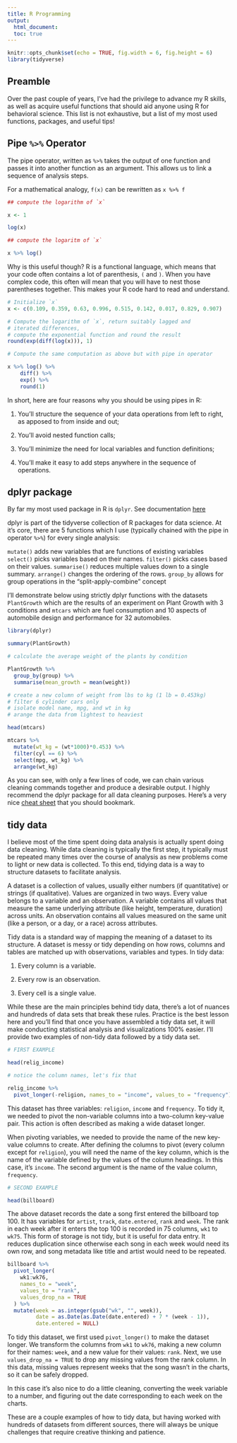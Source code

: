 ```yaml
---
title: R Programming
output:
  html_document:
  toc: true
---
```

```r
knitr::opts_chunk$set(echo = TRUE, fig.width = 6, fig.height = 6)
library(tidyverse)
```


## Preamble

Over the past couple of years, I've had the privilege to advance my R skills, as well as acquire useful functions that should aid anyone using R for behavioral science. This list is not exhaustive, but a list of my most used functions, packages, and useful tips!

## Pipe `%>%` Operator

The pipe operator, written as `%>%` takes the output of one function and passes it into another function as an argument. This allows us to link a sequence of analysis steps. 

For a mathematical analogy, `f(x)` can be rewritten as `x %>% f`


```r
## compute the logarithm of `x`

x <- 1

log(x)

## compute the logaritm of `x`

x %>% log()


```

Why is this useful though? R is a functional language, which means that your code often contains a lot of parenthesis, `(` and `)`. When you have complex code, this often will mean that you will have to nest those parentheses together. This makes your R code hard to read and understand.

```r
# Initialize `x`
x <- c(0.109, 0.359, 0.63, 0.996, 0.515, 0.142, 0.017, 0.829, 0.907)

# Compute the logarithm of `x`, return suitably lagged and 
# iterated differences, 
# compute the exponential function and round the result
round(exp(diff(log(x))), 1)

# Compute the same computation as above but with pipe in operator

x %>% log() %>%
    diff() %>%
    exp() %>%
    round(1)

```

In short, here are four reasons why you should be using pipes in R:

1. You'll structure the sequence of your data operations from left to right, as apposed to from inside and out;

2. You'll avoid nested function calls;

3. You'll minimize the need for local variables and function definitions;

4. You'll make it easy to add steps anywhere in the sequence of operations.

## dplyr package
 
By far my most used package in R is `dplyr`. See documentation [here](https://www.rdocumentation.org/packages/dplyr/versions/0.7.8) 

dplyr is part of the tidyverse collection of R packages for data science. At it's core, there are 5 functions which I use (typically chained with the pipe in operator `%>%`) for every single analysis:

`mutate()` adds new variables that are functions of existing variables
`select()` picks variables based on their names.
`filter()` picks cases based on their values.
`summarise()` reduces multiple values down to a single summary.
`arrange()` changes the ordering of the rows.
`group_by` allows for group operations in the “split-apply-combine” concept

I'll demonstrate below using strictly dplyr functions with the datasets `PlantGrowth` which are the results of an experiment on Plant Growth with 3 conditions and `mtcars` which are fuel consumption and 10 aspects of automobile design and performance for 32 automobiles.

```r
library(dplyr)

summary(PlantGrowth)

# calculate the average weight of the plants by condition

PlantGrowth %>%
  group_by(group) %>%
  summarise(mean_growth = mean(weight))

# create a new column of weight from lbs to kg (1 lb = 0.453kg)
# filter 6 cylinder cars only
# isolate model name, mpg, and wt in kg
# arange the data from lightest to heaviest

head(mtcars)

mtcars %>%
  mutate(wt_kg = (wt*1000)*0.453) %>%
  filter(cyl == 6) %>%
  select(mpg, wt_kg) %>%
  arrange(wt_kg)

```

As you can see, with only a few lines of code, we can chain various cleaning commands together and produce a desirable output. I highly recommend the dplyr package for all data cleaning purposes. Here's a very nice [cheat sheet](https://www.rstudio.com/wp-content/uploads/2015/02/data-wrangling-cheatsheet.pdf) that you should bookmark.

## tidy data

I believe most of the time spent doing data analysis is actually spent doing data cleaning. While data cleaning is typically the first step, it typically must be repeated many times over the course of analysis as new problems come to light or new data is collected. To this end, tidying data is a way to structure datasets to facilitate analysis.

A dataset is a collection of values, usually either numbers (if quantitative) or strings (if qualitative). Values are organized in two ways. Every value belongs to a variable and an observation. A variable contains all values that measure the same underlying attribute (like height, temperature, duration) across units. An observation contains all values measured on the same unit (like a person, or a day, or a race) across attributes.

Tidy data is a standard way of mapping the meaning of a dataset to its structure. A dataset is messy or tidy depending on how rows, columns and tables are matched up with observations, variables and types. In tidy data:

1. Every column is a variable.

2. Every row is an observation.

3. Every cell is a single value.

While these are the main principles behind tidy data, there's a lot of nuances and hundreds of data sets that break these rules. Practice is the best lesson here and you'll find that once you have assembled a tidy data set, it will make conducting statistical analysis and visualizations 100% easier. I'll provide two examples of non-tidy data followed by a tidy data set.

```r
# FIRST EXAMPLE

head(relig_income)

# notice the column names, let's fix that

relig_income %>% 
  pivot_longer(-religion, names_to = "income", values_to = "frequency")

```

This dataset has three variables: `religion`, `income` and `frequency`. To tidy it, we needed to pivot the non-variable columns into a two-column key-value pair. This action is often described as making a wide dataset longer.

When pivoting variables, we needed to provide the name of the new key-value columns to create. After defining the columns to pivot (every column except for `religion`), you will need the name of the key column, which is the name of the variable defined by the values of the column headings. In this case, it’s `income`. The second argument is the name of the value column, `frequency`.

```r
# SECOND EXAMPLE

head(billboard)
```

The above dataset records the date a song first entered the billboard top 100. It has variables for `artist`, `track`, `date.entered`, `rank` and `week`. The rank in each week after it enters the top 100 is recorded in 75 columns, `wk1` to `wk75`. This form of storage is not tidy, but it is useful for data entry. It reduces duplication since otherwise each song in each week would need its own row, and song metadata like title and artist would need to be repeated.


```r
billboard %>% 
  pivot_longer(
    wk1:wk76, 
    names_to = "week", 
    values_to = "rank", 
    values_drop_na = TRUE
  ) %>%
  mutate(week = as.integer(gsub("wk", "", week)),
         date = as.Date(as.Date(date.entered) + 7 * (week - 1)),
         date.entered = NULL)
```

To tidy this dataset, we first used `pivot_longer()` to make the dataset longer. We transform the columns from `wk1` to `wk76`, making a new column for their names: `week`, and a new value for their values: `rank`. Next, we use `values_drop_na = TRUE` to drop any missing values from the rank column. In this data, missing values represent weeks that the song wasn’t in the charts, so it can be safely dropped.

In this case it’s also nice to do a little cleaning, converting the week variable to a number, and figuring out the date corresponding to each week on the charts.

These are a couple examples of how to tidy data, but having worked with hundreds of datasets from different sources, there will always be unique challenges that require creative thinking and patience. 

